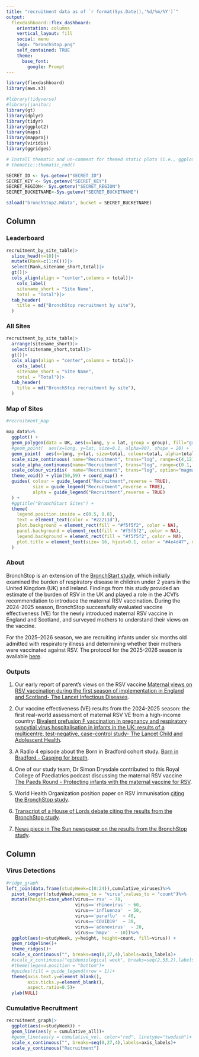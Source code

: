 ```yaml
---
title: "recruitment data as of `r format(Sys.Date(),'%d/%m/%Y')`"
output: 
  flexdashboard::flex_dashboard:
    orientation: columns
    vertical_layout: fill
    social: menu
    logo: "bronchStop.png"
    self_contained: TRUE
    theme:
      base_font:
        google: Prompt
---
```


<!-- TODO LIST -->
<!-- set up netlify -->
<!-- set up github -->

```r
library(flexdashboard)
library(aws.s3)

#library(tidyverse)
#library(janitor)
library(gt)
library(dplyr)
library(tidyr)
library(ggplot2)
library(maps)
library(mapproj)
library(viridis)
library(ggridges)

# Install thematic and un-comment for themed static plots (i.e., ggplot2)
# thematic::thematic_rmd()

SECRET_ID <- Sys.getenv("SECRET_ID")
SECRET_KEY <- Sys.getenv("SECRET_KEY")
SECRET_REGION<- Sys.getenv("SECRET_REGION")
SECRET_BUCKETNAME<-Sys.getenv("SECRET_BUCKETNAME")

s3load("bronchStop2.Rdata", bucket = SECRET_BUCKETNAME)

```
Column {data-width=550 .tabset}
-----------------------------------------------------------------------
### Leaderboard

```r
recruitment_by_site_table|>
  slice_head(n=10)|>
  mutate(Rank=c(1:n()))|>
  select(Rank,sitename_short,total)|>
  gt()|>
  cols_align(align = "center",columns = total)|>
    cols_label(
    sitename_short = "Site Name",
    total = "Total")|>
  tab_header(
    title = md("BronchStop recruitment by site"),
  )

```


### All Sites

```r
recruitment_by_site_table|>
  arrange(sitename_short)|>
  select(sitename_short,total)|>
  gt()|>
  cols_align(align = "center",columns = total)|>
    cols_label(
    sitename_short = "Site Name",
    total = "Total")|>
  tab_header(
    title = md("BronchStop recruitment by site"),
  )

```

### Map of Sites
```r
#recruitment_map

map_data%>%
  ggplot() +
  geom_polygon(data = UK, aes(x=long, y = lat, group = group), fill="grey", alpha=0.3) +
  #geom_point(  aes(x=long, y=lat, size=0.1, alpha=90), shape = 20) +
  geom_point(  aes(x=long, y=lat, size=total, colour=total, alpha=total), shape = 20, stroke=FALSE) +
  scale_size_continuous( name="Recruitment", trans="log", range=c(4,12),    breaks=mybreaks, labels = mybreaks_labels, guide = "legend") +
  scale_alpha_continuous(name="Recruitment", trans="log", range=c(0.1, .9), breaks=mybreaks, labels = mybreaks_labels, guide = "legend") +
  scale_colour_viridis(  name="Recruitment", trans="log", option="magma",   breaks=mybreaks, labels = mybreaks_labels, guide = "legend") +
  theme_void() + ylim(50,59) + coord_map() + 
  guides( colour = guide_legend("Recruitment",reverse = TRUE),
          size = guide_legend("Recruitment",reverse = TRUE),
          alpha = guide_legend("Recruitment",reverse = TRUE)
  ) +
  #ggtitle("BronchStart Sites") +
  theme(
    legend.position.inside = c(0.5, 0.8),
    text = element_text(color = "#22211d"),
    plot.background = element_rect(fill = "#f5f5f2", color = NA), 
    panel.background = element_rect(fill = "#f5f5f2", color = NA), 
    legend.background = element_rect(fill = "#f5f5f2", color = NA),
    plot.title = element_text(size= 16, hjust=0.1, color = "#4e4d47", margin = margin(b = -0.1, t = 0.4, l = 2, unit = "cm")),
  )

```

### About

BronchStop is an extension of the [BronchStart study](https://doi.org/10.1093/infdis/jiad551), which initially examined the burden of respiratory disease in children under 2 years in the United Kingdom (UK) and Ireland. Findings from this study provided an estimate of the burden of RSV in the UK and played a role in the JCVI’s recommendation to introduce the maternal RSV vaccination. During the 2024-2025 season, BronchStop successfully evaluated vaccine effectiveness (VE) for the newly introduced maternal RSV vaccine in England and Scotland, and surveyed mothers to understand their views on the vaccine.  

For the 2025–2026 season, we are recruiting infants under six months old admitted with respiratory illness and determining whether their mothers were vaccinated against RSV. The protocol for the 2025-2026 season is available [here](https://openresearch.nihr.ac.uk/articles/5-85/v1). 

### Outputs

1) Our early report of parent's views on the RSV vaccine [Maternal views on RSV vaccination during the first season of implementation in England and Scotland- The Lancet Infectious Diseases](https://www.thelancet.com/journals/laninf/article/PIIS1473-3099(25)00060-X/fulltext).

2) Our vaccine effectiveness (VE) results from the 2024-2025 season: the first real-world assessment of maternal RSV VE from a high-income country: [Bivalent prefusion F vaccination in pregnancy and respiratory syncytial virus hospitalisation in infants in the UK: results of a multicentre, test-negative, case-control study- The Lancet Child and Adolescent Health](https://www.thelancet.com/journals/lanchi/article/PIIS2352-4642(25)00155-5/fulltext).  

3) A Radio 4 episode about the Born in Bradford cohort study. [Born in Bradford - Gasping for breath](https://www.bbc.co.uk/sounds/play/m0025cxn).

4) One of our study team,  Dr Simon Drysdale contributed to this Royal College of Paediatrics podcast discussing the maternal RSV vaccine [The Paeds Round - Protecting infants with the maternal vaccine for RSV](https://learning.rcpch.ac.uk/home/podcasts/the-paeds-round-from-rcpch-and-medisense/).

5) World Health Organization position paper on RSV immunisation [citing the BronchStop study](https://www.who.int/publications/i/item/WER10022).

6) [Transcript of a House of Lords debate citing the results from the BronchStop study](https://hansard.parliament.uk/lords/2025-09-09/debates/0AD30E5C-A3AA-40A4-A743-F7B655F06EB3/RespiratorySyncytialVirusVaccinationProgramme).  

7) [News piece in The Sun newspaper on the results from the BronchStop study](https://www.thesun.co.uk/health/35915701/cases-deadly-lung-virus-rsv-babies-plummets-vaccine/).

Column {data-width=450}
-----------------------------------------------------------------------

### Virus Detections

```r
#ridge_graph
left_join(data.frame(studyWeek=c(0:24)),cumulative_viruses)%>%
  pivot_longer(!studyWeek,names_to = "virus",values_to = "count")%>%
  mutate(height=case_when(virus=='rsv' ~ 70,
                          virus=='rhinovirus' ~ 60,
                          virus=='influenza'  ~ 50,
                          virus=='paraflu'  ~ 40,
                          virus=='COVID19'  ~ 30,
                          virus=='adenovirus'  ~ 20,
                          virus=='hmpv'  ~ 10))%>%
  ggplot(aes(x=studyWeek, y=height, height=count, fill=virus)) +
  geom_ridgeline()+
  theme_ridges()+
  scale_x_continuous("", breaks=seq(0,27,4),labels=axis_labels)+
  #scale_x_continuous("epidemiological week", breaks=seq(2,53,2),labels=c(seq(17,51,2),seq(1,16,2)))+
  #theme(legend.position = "bottom")+
  #guides(fill = guide_legend(nrow = 1))+
  theme(axis.text.y=element_blank(),
        axis.ticks.y=element_blank(),
        aspect.ratio=0.5)+
  ylab(NULL)
```

### Cumulative Recruitment

```r

recruitment_graph|>
  ggplot(aes(x=studyWeek)) +
  geom_line(aes(y = cumulative_all))+
  #geom_line(aes(y = cumulative_ve), color="red", linetype="twodash")+
  scale_x_continuous("", breaks=seq(0,27,4),labels=axis_labels)+
  scale_y_continuous("Recruitment")

```
